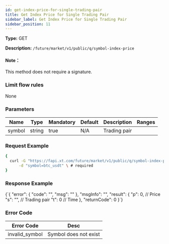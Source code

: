 ```yaml
---
id: get-index-price-for-single-trading-pair
title: Get Index Price for Single Trading Pair
sidebar_label: Get Index Price for Single Trading Pair
sidebar_position: 11
---
```


**Type:** GET

**Description:** `/future/market/v1/public/q/symbol-index-price`

#### Note：

This method does not require a signature.

### Limit flow rules

None

### Parameters

| Name   | Type   | Mandatory | Default | Description  | Ranges |
| ------ | ------ | --------- | ------- | ------------ | ------ |
| symbol | string | true      | N/A     | Trading pair |        |

### Request Example

```bash title="Request"
{
  curl -G "https://fapi.xt.com/future/market/v1/public/q/symbol-index-price"  \
      -d "symbol=btc_usdt" \ # required
}
```

### Response Example


<CodeBlock language="json" title="Response">
  {`{
  "error": {
    "code": "",
    "msg": ""
  },
  "msgInfo": "",
  "result": {
    "p": 0,  // Price
    "s": "", // Trading pair
    "t": 0   // Time
  },
  "returnCode": 0
}`}
</CodeBlock>

### Error Code

| Error Code | Desc |
|-------------|----------------|
| invalid_symbol | Symbol does not exist |